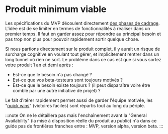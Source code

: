 # Produit minimum viable

Les spécifications du MVP découlent directement [des phases de cadrage](prototyping/scope.mdx). L'idée est de se limiter en termes de fonctionnalités à réaliser dans un premier temps. Il faut en garder assez pour répondre au principal besoin et pas trop non plus pour pouvoir rapidement sortir quelque chose.

Si nous partions directement sur le produit complet, il y aurait un risque de surcharge cognitive en voulant tout gérer, et implicitement rentrer dans un long tunnel où rien ne sort. Le problème dans ce cas est que si vous sortez votre produit 1 an et demi après :

- Est-ce que le besoin n'a pas changé ?
- Est-ce que vos beta-testeurs sont toujours motivés ?
- Est-ce que le besoin existe toujours ? (il peut disparaître voire être comblé par une autre initiative de projet) ?

Le fait d'itérer rapidement permet aussi de garder l'équipe motivée, les "[quick wins](https://fr.wiktionary.org/wiki/quick_win)" (victoires faciles) sont répartis tout au long du périple.

:::note
On ne le détaillera pas mais l'enchaînement avant la "General Availability" (la mise à disposition réelle du produit au public) n'a dans ce guide pas de frontières franches entre : MVP, version alpha, version beta.
:::
